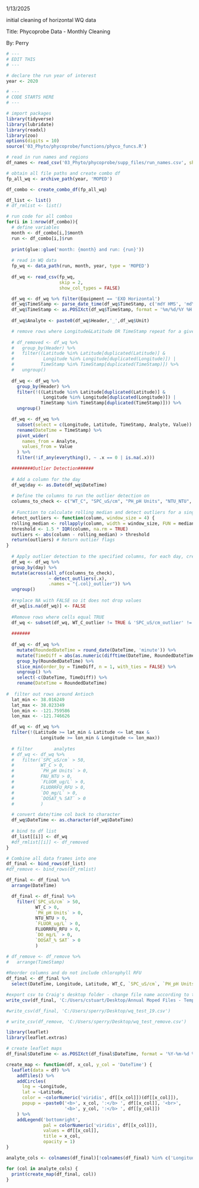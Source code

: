 1/13/2025

initial cleaning of horizontal WQ data

Title: Phycoprobe Data - Monthly Cleaning

By: Perry

```r
# ---
# EDIT THIS
# ---

# declare the run year of interest  
year <- 2020
```

```r
# ---
# CODE STARTS HERE
# ---

# import packages
library(tidyverse)
library(lubridate)
library(readxl)
library(zoo)
options(digits = 10)
source('03_Phyto/phycoprobe/functions/phyco_funcs.R')

# read in run names and regions
df_names <- read_csv('03_Phyto/phycoprobe/supp_files/run_names.csv', show_col_types = FALSE)

# obtain all file paths and create combo df
fp_all_wq <- archive_path(year, 'MOPED')

df_combo <- create_combo_df(fp_all_wq)

df_list <- list()
# df_rmlist <- list()

# run code for all combos
for(i in 1:nrow(df_combo)){
  # define variables
  month <- df_combo[i,]$month
  run <- df_combo[i,]$run
  
  print(glue::glue('month: {month} and run: {run}'))
  
  # read in WQ data
  fp_wq <- data_path(run, month, year, type = 'MOPED')
  
  df_wq <- read_csv(fp_wq,
                    skip = 2,
                    show_col_types = FALSE)

  df_wq <- df_wq %>% filter(Equipment == 'EXO Horizontal')
  df_wq$TimeStamp <- parse_date_time(df_wq$TimeStamp, c('mdY HMS', 'mdY HM'))
  df_wq$TimeStamp <- as.POSIXct(df_wq$TimeStamp, format = '%m/%d/%Y %H:%M:%S')
  
  df_wq$Analyte <- paste0(df_wq$Header,'_',df_wq$Unit)

  # remove rows where Longitude&Latitude OR TimeStamp repeat for a given analyte
  
  # df_removed <- df_wq %>%
  #   group_by(Header) %>%
  #   filter((Latitude %in% Latitude[duplicated(Latitude)] & 
  #           Longitude %in% Longitude[duplicated(Longitude)]) | 
  #          TimeStamp %in% TimeStamp[duplicated(TimeStamp)]) %>%
  #   ungroup()
  
  df_wq <- df_wq %>%
    group_by(Header) %>%
    filter(!((Latitude %in% Latitude[duplicated(Latitude)] & 
              Longitude %in% Longitude[duplicated(Longitude)]) | 
             TimeStamp %in% TimeStamp[duplicated(TimeStamp)])) %>%
    ungroup()

  df_wq <- df_wq %>%
    subset(select = c(Longitude, Latitude, TimeStamp, Analyte, Value)) %>%
    rename(DateTime = TimeStamp) %>%
    pivot_wider(
      names_from = Analyte,
      values_from = Value
    ) %>%
    filter(!if_any(everything(), ~ .x == 0 | is.na(.x)))

  ########Outlier Detection######
  
  # Add a column for the day
  df_wq$day <- as.Date(df_wq$DateTime)
  
  # Define the columns to run the outlier detection on
  columns_to_check <- c("WT_C", "SPC_uS/cm", "PH_pH Units", "NTU_NTU", "FLUOR_ug/L",  "FLUORRFU_RFU", "DO_mg/L" ,"DOSAT_% SAT")
  
  # Function to calculate rolling median and detect outliers for a single column
  detect_outliers <- function(column, window_size = 4) {
  rolling_median <- rollapply(column, width = window_size, FUN = median, fill = NA, align = "center")
  threshold <- 1.5 * IQR(column, na.rm = TRUE)
  outliers <- abs(column - rolling_median) > threshold
  return(outliers) # Return outlier flags
}
  
  # Apply outlier detection to the specified columns, for each day, creating new outlier result columns
  df_wq <- df_wq %>%
  group_by(day) %>% 
  mutate(across(all_of(columns_to_check), 
                ~ detect_outliers(.x), 
                .names = "{.col}_outlier")) %>% 
  ungroup()
  
  #replace NA with FALSE so it does not drop values
  df_wq[is.na(df_wq)] <- FALSE
  
  #Remove rows where cells equal TRUE
  df_wq <- subset(df_wq, WT_C_outlier != TRUE & 'SPC_uS/cm_outlier' != TRUE & 'PH_pH Units_outlier' != TRUE & NTU_NTU_outlier != TRUE & 'FLUOR_ug/L_outlier' != TRUE & FLUORRFU_RFU_outlier != TRUE & 'DO_mg/L_outlier' != TRUE & 'DOSAT_% SAT' != TRUE)
  
  #######
  
  df_wq <- df_wq %>%
    mutate(RoundedDateTime = round_date(DateTime, 'minute')) %>%
    mutate(TimeDiff = abs(as.numeric(difftime(DateTime, RoundedDateTime, units = 'secs')))) %>%
    group_by(RoundedDateTime) %>%
    slice_min(order_by = TimeDiff, n = 1, with_ties = FALSE) %>%
    ungroup() %>%
    select(-c(DateTime, TimeDiff)) %>%
    rename(DateTime = RoundedDateTime)
  
#  filter out rows around Antioch
  lat_min <- 38.016249
  lat_max <- 38.023349
  lon_min <- -121.759586
  lon_max <- -121.746626

  df_wq <- df_wq %>%
  filter(!(Latitude >= lat_min & Latitude <= lat_max &
             Longitude >= lon_min & Longitude <= lon_max))
  
  # filter        analytes
  # df_wq <- df_wq %>%
  #   filter(`SPC_uS/cm` > 50,
  #          WT_C > 0,
  #          `PH_pH Units` > 0,
  #          FNU_NTU > 0,
  #          `FLUOR_ug/L` > 0,
  #          FLUORRFU_RFU > 0,
  #          `DO_mg/L` > 0,
  #          `DOSAT_% SAT` > 0
  #          )

  # convert date/time col back to character
  df_wq$DateTime <- as.character(df_wq$DateTime)
  
  # bind to df list
  df_list[[i]] <- df_wq
  #df_rmlist[[i]] <- df_removed
}

# Combine all data frames into one
df_final <- bind_rows(df_list)
#df_remove <- bind_rows(df_rmlist)

df_final <- df_final %>%
  arrange(DateTime)

  df_final <- df_final %>%
    filter(`SPC_uS/cm` > 50,
           WT_C > 0,
           `PH_pH Units` > 0,
           NTU_NTU > 0,
           `FLUOR_ug/L` > 0,
           FLUORRFU_RFU > 0,
           `DO_mg/L` > 0,
           `DOSAT_% SAT` > 0
           )

# df_remove <- df_remove %>%
#   arrange(TimeStamp)
  
#Reorder columns and do not include chlorophyll RFU
df_final <- df_final %>% 
  select(DateTime, Longitude, Latitude, WT_C, `SPC_uS/cm`, `PH_pH Units`, NTU_NTU, `FLUOR_ug/L`, `DO_mg/L`, `DOSAT_% SAT`)

#export csv to Craig's desktop folder - change file name according to the year
write_csv(df_final, 'C:/Users/cstuart/Desktop/Annual Moped Files - Temp/MOPED_2019_combined_final_jul-dec_outliersremoved.csv')

#write_csv(df_final, 'C:/Users/sperry/Desktop/wq_test_19.csv')

# write_csv(df_remove, 'C:/Users/sperry/Desktop/wq_test_remove.csv')
```

```r
library(leaflet)
library(leaflet.extras)

# create leaflet maps
df_final$DateTime <- as.POSIXct(df_final$DateTime, format = '%Y-%m-%d %H:%M:%S')

create_map <- function(df, x_col, y_col = 'DateTime') {
  leaflet(data = df) %>%
    addTiles() %>%
    addCircles(
      lng = ~Longitude, 
      lat = ~Latitude,
      color = ~colorNumeric('viridis', df[[x_col]])(df[[x_col]]),
      popup = ~paste0('<b>', x_col, ':</b> ', df[[x_col]], '<br>',
                      '<b>', y_col, ':</b> ', df[[y_col]])
    ) %>%
    addLegend('bottomright', 
              pal = colorNumeric('viridis', df[[x_col]]), 
              values = df[[x_col]],
              title = x_col,
              opacity = 1)
}

analyte_cols <- colnames(df_final)[!colnames(df_final) %in% c('Longitude', 'Latitude', 'DateTime')]

for (col in analyte_cols) {
  print(create_map(df_final, col))
}
```





